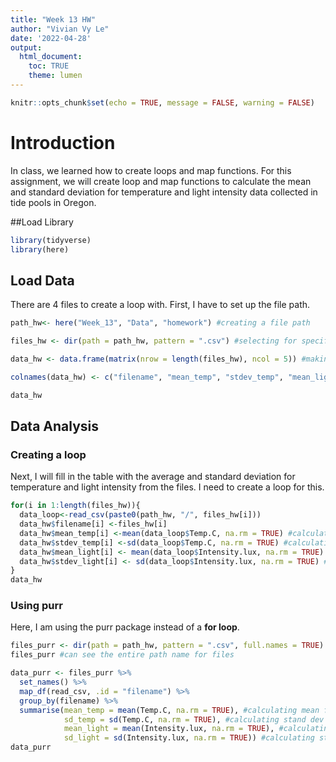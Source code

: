 ```yaml
---
title: "Week 13 HW"
author: "Vivian Vy Le"
date: '2022-04-28'
output: 
  html_document:
    toc: TRUE
    theme: lumen
---
```


```r
knitr::opts_chunk$set(echo = TRUE, message = FALSE, warning = FALSE)
```

# Introduction

In class, we learned how to create loops and map functions. For this assignment, we will create loop and map functions to calculate the mean and standard deviation for temperature and light intensity data collected in tide pools in Oregon.

##Load Library
```r
library(tidyverse)
library(here)
```

## Load Data

There are 4 files to create a loop with. First, I have to set up the file path.
```r
path_hw<- here("Week_13", "Data", "homework") #creating a file path

files_hw <- dir(path = path_hw, pattern = ".csv") #selecting for specific files

data_hw <- data.frame(matrix(nrow = length(files_hw), ncol = 5)) #making an empty dataframe with one row for each file and 5 columns

colnames(data_hw) <- c("filename", "mean_temp", "stdev_temp", "mean_light" , "stdev_light") #creating column names for dataframe

data_hw
```
## Data Analysis

### Creating a loop

Next, I will fill in the table with the average and standard deviation for temperature and light intensity from the files. I need to create a loop for this.


```r
for(i in 1:length(files_hw)){
  data_loop<-read_csv(paste0(path_hw, "/", files_hw[i]))
  data_hw$filename[i] <-files_hw[i]
  data_hw$mean_temp[i] <-mean(data_loop$Temp.C, na.rm = TRUE) #calculating mean for temp
  data_hw$stdev_temp[i] <-sd(data_loop$Temp.C, na.rm = TRUE) #calculating stand dev for temp
  data_hw$mean_light[i] <- mean(data_loop$Intensity.lux, na.rm = TRUE) #calculating mean for intensity
  data_hw$stdev_light[i] <- sd(data_loop$Intensity.lux, na.rm = TRUE) #calculating stand dev for intensity
}
data_hw
```

### Using purr

Here, I am using the purr package instead of a **for loop**.

```r
files_purr <- dir(path = path_hw, pattern = ".csv", full.names = TRUE) #bringing files with purr
files_purr #can see the entire path name for files

data_purr <- files_purr %>%
  set_names() %>%
  map_df(read_csv, .id = "filename") %>%
  group_by(filename) %>%
  summarise(mean_temp = mean(Temp.C, na.rm = TRUE), #calculating mean for temp from the files
            sd_temp = sd(Temp.C, na.rm = TRUE), #calculating stand dev for temp from files
            mean_light = mean(Intensity.lux, na.rm = TRUE), #calculating mean for intensity
            sd_light = sd(Intensity.lux, na.rm = TRUE)) #calculating stand dev for intensity
data_purr
```

